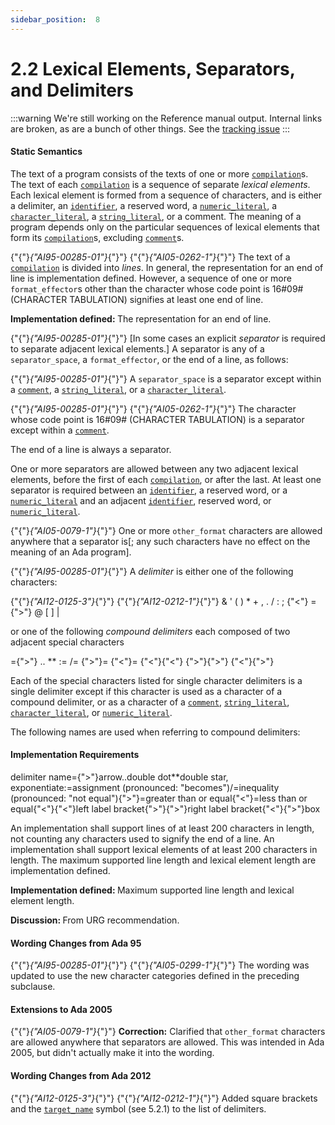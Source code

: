 ---
sidebar_position:  8
---

# 2.2 Lexical Elements, Separators, and Delimiters

:::warning
We're still working on the Reference manual output.  Internal links are broken,
as are a bunch of other things.
See the [tracking issue](https://github.com/ada-lang-io/ada-lang-io/issues/20)
:::



#### Static Semantics

<p>The text of a program consists of the texts of one or more <code><a href="../AA-10/AA-10.1#S0285">compilation</a></code>s. The text of each <code><a href="../AA-10/AA-10.1#S0285">compilation</a></code> is a sequence of separate <em>lexical elements</em>. Each lexical element is formed from a sequence of characters, and is either a delimiter, an <code><a href="../AA-2/AA-2.3#S0002">identifier</a></code>, a reserved word, a <code><a href="../AA-2/AA-2.4#S0006">numeric_literal</a></code>, a <code><a href="../AA-2/AA-2.5#S0015">character_literal</a></code>, a <code><a href="../AA-2/AA-2.6#S0016">string_literal</a></code>, or a comment. The meaning of a program depends only on the particular sequences of lexical elements that form its <code><a href="../AA-10/AA-10.1#S0285">compilation</a></code>s, excluding <code><a href="../AA-2/AA-2.7#S0018">comment</a></code>s.</p>
<p>{"{"}<em>{"AI95-00285-01"}</em>{"}"} {"{"}<em>{"AI05-0262-1"}</em>{"}"} The text of a <code><a href="../AA-10/AA-10.1#S0285">compilation</a></code> is divided into <em>lines</em>. In general, the representation for an end of line is implementation defined. However, a sequence of one or more <code>format_effector</code>s other than the character whose code point is 16#09# (CHARACTER TABULATION) signifies at least one end of line. </p>
<Admonition type="note">
<p><strong>Implementation defined: </strong>The representation for an end of line.</p></Admonition>

<p>{"{"}<em>{"AI95-00285-01"}</em>{"}"} [In some cases an explicit <em>separator</em> is required to separate adjacent lexical elements.] A separator is any of a <code>separator_space</code>, a <code>format_effector</code>, or the end of a line, as follows: </p>
<p>{"{"}<em>{"AI95-00285-01"}</em>{"}"} A <code>separator_space</code> is a separator except within a <code><a href="../AA-2/AA-2.7#S0018">comment</a></code>, a <code><a href="../AA-2/AA-2.6#S0016">string_literal</a></code>, or a <code><a href="../AA-2/AA-2.5#S0015">character_literal</a></code>.</p>
<p>{"{"}<em>{"AI95-00285-01"}</em>{"}"} {"{"}<em>{"AI05-0262-1"}</em>{"}"} The character whose code point is 16#09# (CHARACTER TABULATION) is a separator except within a <code><a href="../AA-2/AA-2.7#S0018">comment</a></code>.</p>
<p>The end of a line is always a separator. </p>
<p>One or more separators are allowed between any two adjacent lexical elements, before the first of each <code><a href="../AA-10/AA-10.1#S0285">compilation</a></code>, or after the last. At least one separator is required between an <code><a href="../AA-2/AA-2.3#S0002">identifier</a></code>, a reserved word, or a <code><a href="../AA-2/AA-2.4#S0006">numeric_literal</a></code> and an adjacent <code><a href="../AA-2/AA-2.3#S0002">identifier</a></code>, reserved word, or <code><a href="../AA-2/AA-2.4#S0006">numeric_literal</a></code>.</p>
<p>{"{"}<em>{"AI05-0079-1"}</em>{"}"} One or more <code>other_format</code> characters are allowed anywhere that a separator is[; any such characters have no effect on the meaning of an Ada program].</p>
<p>{"{"}<em>{"AI95-00285-01"}</em>{"}"} A <em>delimiter</em> is either one of the following characters: </p>
<p>{"{"}<em>{"AI12-0125-3"}</em>{"}"} {"{"}<em>{"AI12-0212-1"}</em>{"}"} &    '    (    )    *    +    ,        .    /    :    ;    {"<"}    =    {">"}    @    [    ]    |</p>
<p>or one of the following <em>compound delimiters</em> each composed of two adjacent special characters </p>
<p>={">"}    ..    **    :=    /=    {">"}=    {"<"}=    {"<"}{"<"}    {">"}{">"}    {"<"}{">"}</p>
<p>Each of the special characters listed for single character delimiters is a single delimiter except if this character is used as a character of a compound delimiter, or as a character of a <code><a href="../AA-2/AA-2.7#S0018">comment</a></code>, <code><a href="../AA-2/AA-2.6#S0016">string_literal</a></code>, <code><a href="../AA-2/AA-2.5#S0015">character_literal</a></code>, or <code><a href="../AA-2/AA-2.4#S0006">numeric_literal</a></code>.</p>
<p>The following names are used when referring to compound delimiters:</p>

#### Implementation Requirements

delimiter name={">"}arrow..double dot**double star, exponentiate:=assignment (pronounced: "becomes")/=inequality (pronounced: "not equal"){">"}=greater than or equal{"<"}=less than or equal{"<"}{"<"}left label bracket{">"}{">"}right label bracket{"<"}{">"}box<p>An implementation shall support lines of at least 200 characters in length, not counting any characters used to signify the end of a line. An implementation shall support lexical elements of at least 200 characters in length. The maximum supported line length and lexical element length are implementation defined. </p>
<Admonition type="note">
<p><strong>Implementation defined: </strong>Maximum supported line length and lexical element length.</p></Admonition>

<Admonition type="note">
<p><strong>Discussion: </strong>From URG recommendation. </p></Admonition>


#### Wording Changes from Ada 95

<Admonition type="note">
<p>{"{"}<em>{"AI95-00285-01"}</em>{"}"} {"{"}<em>{"AI05-0299-1"}</em>{"}"} The wording was updated to use the new character categories defined in the preceding subclause. </p></Admonition>


#### Extensions to Ada 2005

<Admonition type="note">
<p>{"{"}<em>{"AI05-0079-1"}</em>{"}"} <strong>Correction:</strong> Clarified that <code>other_format</code> characters are allowed anywhere that separators are allowed. This was intended in Ada 2005, but didn't actually make it into the wording. </p></Admonition>


#### Wording Changes from Ada 2012

<Admonition type="note">
<p>{"{"}<em>{"AI12-0125-3"}</em>{"}"} {"{"}<em>{"AI12-0212-1"}</em>{"}"} Added square brackets and the <code><a href="../AA-5/AA-5.2#S0174">target_name</a></code> symbol (see 5.2.1) to the list of delimiters. </p></Admonition>


